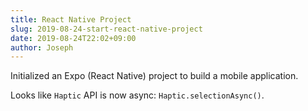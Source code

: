 ```yaml
---
title: React Native Project
slug: 2019-08-24-start-react-native-project
date: 2019-08-24T22:02+09:00
author: Joseph
---
```


Initialized an Expo (React Native) project to build a mobile application.

Looks like `Haptic` API is now async: `Haptic.selectionAsync()`.